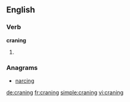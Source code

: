 ==English==

===Verb===
'''craning'''

# {{present participle of|[[crane]]}}

===Anagrams===
* [[narcing#English|narcing]]

[[de:craning]]
[[fr:craning]]
[[simple:craning]]
[[vi:craning]]
